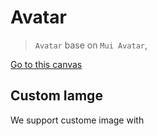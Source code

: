 
<Meta title="📖 Component Docs/Avatar" />

# Avatar

> `Avatar` base on `Mui Avatar`,

[Go to this canvas](?path=/story/🚀-cleanup-components-avatar--avatar)

<Canvas>
  <Story id="🚀-cleanup-components-avatar--avatar" />
</Canvas>

## Custom Iamge

We support custome image with

<Canvas>
  <Story id="🚀-cleanup-components-avatar--avatar-with-custom-img" />
</Canvas>
